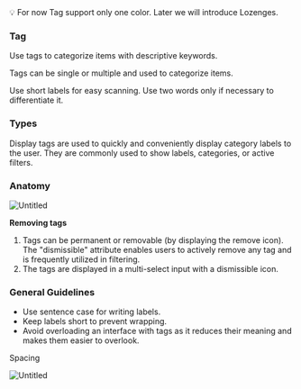 

<Meta of={TagStories} />


<aside>
  💡 For now Tag support only one color. Later we will introduce Lozenges.

</aside>

### Tag

Use tags to categorize items with descriptive keywords.

Tags can be single or multiple and used to categorize items.

Use short labels for easy scanning. Use two words only if necessary to differentiate it.

### Types

Display tags are used to quickly and conveniently display category labels to the user. They are commonly used to show labels, categories, or active filters.

### **Anatomy**

![Untitled](https://s3-us-west-2.amazonaws.com/secure.notion-static.com/108ca45a-8558-4dce-aae3-cea141e14e72/Untitled.png)

**Removing tags**

1. Tags can be permanent or removable (by displaying the remove icon). The "dismissible" attribute enables users to actively remove any tag and is frequently utilized in filtering.
2. The tags are displayed in a multi-select input with a dismissible icon.

### General Guidelines

- Use sentence case for writing labels.
- Keep labels short to prevent wrapping.
- Avoid overloading an interface with tags as it reduces their meaning and makes them easier to overlook.

Spacing

![Untitled](https://s3-us-west-2.amazonaws.com/secure.notion-static.com/7162699f-8a84-494a-ae1a-900f5ece849e/Untitled.png)
